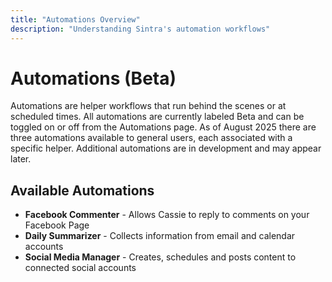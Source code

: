 ```yaml
---
title: "Automations Overview"
description: "Understanding Sintra's automation workflows"
---
```


# Automations (Beta)

Automations are helper workflows that run behind the scenes or at scheduled times. All automations are currently labeled Beta and can be toggled on or off from the Automations page. As of August 2025 there are three automations available to general users, each associated with a specific helper. Additional automations are in development and may appear later.

## Available Automations

- **Facebook Commenter** - Allows Cassie to reply to comments on your Facebook Page
- **Daily Summarizer** - Collects information from email and calendar accounts
- **Social Media Manager** - Creates, schedules and posts content to connected social accounts